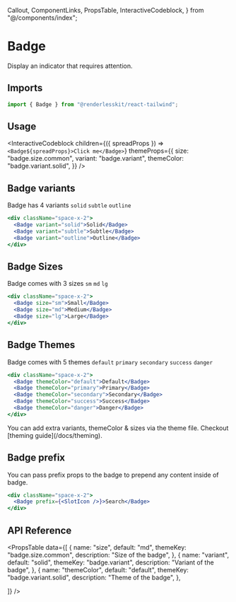   Callout,
  ComponentLinks,
  PropsTable,
  InteractiveCodeblock,
} from "@/components/index";

# Badge

Display an indicator that requires attention.

<ComponentLinks github="badge" themeColor="badge" story="primitives-badge" />

## Imports

```js
import { Badge } from "@renderlesskit/react-tailwind";
```

## Usage

<InteractiveCodeblock
  children={({ spreadProps }) => `<Badge${spreadProps}>Click me</Badge>`}
  themeProps={{
    size: "badge.size.common",
    variant: "badge.variant",
    themeColor: "badge.variant.solid",
  }}
/>

## Badge variants

Badge has 4 variants `solid` `subtle` `outline`

```jsx live
<div className="space-x-2">
  <Badge variant="solid">Solid</Badge>
  <Badge variant="subtle">Subtle</Badge>
  <Badge variant="outline">Outline</Badge>
</div>
```

## Badge Sizes

Badge comes with 3 sizes `sm` `md` `lg`

```jsx live
<div className="space-x-2">
  <Badge size="sm">Small</Badge>
  <Badge size="md">Medium</Badge>
  <Badge size="lg">Large</Badge>
</div>
```

## Badge Themes

Badge comes with 5 themes `default` `primary` `secondary` `success` `danger`

```jsx live
<div className="space-x-2">
  <Badge themeColor="default">Default</Badge>
  <Badge themeColor="primary">Primary</Badge>
  <Badge themeColor="secondary">Secondary</Badge>
  <Badge themeColor="success">Success</Badge>
  <Badge themeColor="danger">Danger</Badge>
</div>
```

<Callout>
  You can add extra variants, themeColor & sizes via the theme file. Checkout
  [theming guide](/docs/theming).
</Callout>

## Badge prefix

You can pass prefix props to the badge to prepend any content inside of badge.

```jsx live
<div className="space-x-2">
  <Badge prefix={<SlotIcon />}>Search</Badge>
</div>
```

## API Reference

<PropsTable
  data={[
    {
      name: "size",
      default: "md",
      themeKey: "badge.size.common",
      description: "Size of the badge",
    },
    {
      name: "variant",
      default: "solid",
      themeKey: "badge.variant",
      description: "Variant of the badge",
    },
    {
      name: "themeColor",
      default: "default",
      themeKey: "badge.variant.solid",
      description: "Theme of the badge",
    },

]} />
